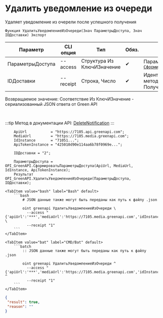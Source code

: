 ﻿---
sidebar_position: 2
description: Удалить уведомление из очереди и другие функции для работы с Green API в Открытом пакете интеграций - бесплатной open-source библиотеке интеграций для 1С:Предприятие 8, OneScript и CLI
keywords: [1C, 1С, 1С:Предприятие, 1С:Предприятие 8.3, API, Интеграция, Сервисы, Обмен, OneScript, CLI, Green API]
---


# Удалить уведомление из очереди
 Удаляет уведомление из очерели после успешного получения



`Функция УдалитьУведомлениеИзОчереди(Знач ПараметрыДоступа, Знач IDДоставки) Экспорт`

  | Параметр | CLI опция | Тип | Обяз. | Назначение |
  |-|-|-|-|-|
  | ПараметрыДоступа | --access | Структура Из КлючИЗначение | &#x2714; | Параметры доступа. См. [`СформироватьПараметрыДоступа`](/docs/GreenAPI/Account/Form-access-parameters) |
  | IDДоставки | --receipt | Строка, Число | &#x2714; | Идентификатор доставки из метода ПолучитьУведомление |

  
  Возвращаемое значение:   Соответствие Из КлючИЗначение - сериализованный JSON ответа от Green API

<br/>

:::tip
Метод в документации API: [DeleteNotification](https://green-api.com/docs/api/receiving/technology-http-api/DeleteNotification/)
:::
<br/>


```bsl title="Пример использования для 1С:Предприятие/OneScript"
    ApiUrl           = "https://7105.api.greenapi.com";
    MediaUrl         = "https://7105.media.greenapi.com";
    IdInstance       = "71051...";
    ApiTokenInstance = "425010d90e114aa6b78f0969e...";

    IDДоставки = "2";

    ПараметрыДоступа = OPI_GreenAPI.СформироватьПараметрыДоступа(ApiUrl, MediaUrl, IdInstance, ApiTokenInstance);
    Результат        = OPI_GreenAPI.УдалитьУведомлениеИзОчереди(ПараметрыДоступа, IDДоставки);
```
    

 <Tabs>
  
    <TabItem value="bash" label="Bash" default>
        ```bash
            # JSON данные также могут быть переданы как путь к файлу .json
            
            oint greenapi УдалитьУведомлениеИзОчереди \
              --access "{'apiUrl':'***','mediaUrl':'https://7105.media.greenapi.com','idInstance':'7105187566','apiTokenInstance':'***'}" \
              --receipt "1"
        ```
    </TabItem>
  
    <TabItem value="bat" label="CMD/Bat" default>
        ```batch
            :: JSON данные также могут быть переданы как путь к файлу .json
            
            oint greenapi УдалитьУведомлениеИзОчереди ^
              --access "{'apiUrl':'***','mediaUrl':'https://7105.media.greenapi.com','idInstance':'7105187566','apiTokenInstance':'***'}" ^
              --receipt "1"
        ```
    </TabItem>
</Tabs>


```json title="Результат"
{
 "result": true,
 "reason": ""
}
```
